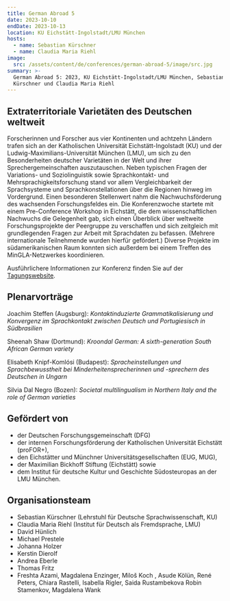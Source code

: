 ```yaml
---
title: German Abroad 5
date: 2023-10-10
endDate: 2023-10-13
location: KU Eichstätt-Ingolstadt/LMU München
hosts:
  - name: Sebastian Kürschner
  - name: Claudia Maria Riehl
image:
  src: /assets/content/de/conferences/german-abroad-5/image/src.jpg
summary: >-
  German Abroad 5: 2023, KU Eichstätt-Ingolstadt/LMU München, Sebastian
  Kürschner und Claudia Maria Riehl
---
```

## Extraterritoriale Varietäten des Deutschen weltweit

Forscherinnen und Forscher aus vier Kontinenten und achtzehn Ländern trafen sich an der Katholischen Universität Eichstätt-Ingolstadt (KU) und der Ludwig-Maximilians-Universität München (LMU), um sich zu den Besonderheiten deutscher Varietäten in der Welt und ihrer Sprechergemeinschaften auszutauschen. Neben typischen Fragen der Variations- und Soziolinguistik sowie Sprachkontakt- und Mehrsprachigkeitsforschung stand vor allem Vergleichbarkeit der Sprachsysteme und Sprachkonstellationen über die Regionen hinweg im Vordergrund. Einen besonderen Stellenwert nahm die Nachwuchsförderung des wachsenden Forschungsfeldes ein. Die Konferenzwoche startete mit einem Pre-Conference Workshop in Eichstätt, die dem wissenschaftlichen Nachwuchs die Gelegenheit gab, sich einen Überblick über weltweite Forschungsprojekte der Peergruppe zu verschaffen und sich zeitgleich mit grundlegenden Fragen zur Arbeit mit Sprachdaten zu befassen. (Mehrere internationale Teilnehmende wurden hierfür gefördert.) Diverse Projekte im südamerikanischen Raum konnten sich außerdem bei einem Treffen des MinGLA-Netzwerkes koordinieren.

Ausführlichere Informationen zur Konferenz finden Sie auf der [Tagungswebsite](https://www.ku.de/slf/germanistik/deutsche-sprachwissenschaft/tagungen-und-workshops/german-abroad-5).

## Plenarvorträge

Joachim Steffen (Augsburg): *Kontaktinduzierte Grammatikalisierung und Konvergenz im Sprachkontakt zwischen Deutsch und Portugiesisch in Südbrasilien*

Sheenah Shaw (Dortmund): *Kroondal German: A sixth-generation South African German variety*

Elisabeth Knipf-Komlósi (Budapest): *Spracheinstellungen und Sprachbewusstheit bei Minderheitensprecherinnen und -sprechern des Deutschen in Ungarn*

Silvia Dal Negro (Bozen): *Societal multilingualism in Northern Italy and the role of German varieties*

## Gefördert von

* der Deutschen Forschungsgemeinschaft (DFG)
* der internen Forschungsförderung der Katholischen Universität Eichstätt (proFOR+),
* den Eichstätter und Münchner Universitätsgesellschaften (EUG, MUG),
* der Maximilian Bickhoff Stiftung (Eichstätt) sowie
* dem Institut für deutsche Kultur und Geschichte Südosteuropas an der LMU München.

## Organisationsteam

* Sebastian Kürschner (Lehrstuhl für Deutsche Sprachwissenschaft, KU)
* Claudia Maria Riehl (Institut für Deutsch als Fremdsprache, LMU)
* David Hünlich
* Michael Prestele
* Johanna Holzer
* Kerstin Dierolf
* Andrea Eberle
* Thomas Fritz
* Freshta Azami, Magdalena Enzinger, Miloš Koch , Asude Kölün, René Peters, Chiara Rastelli, Isabella Rigler, Saida Rustambekova Robin Stamenkov, Magdalena Wank
